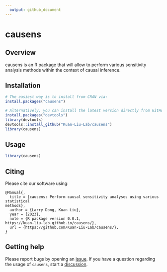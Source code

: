 ```yaml
---
  output: github_document
---
```


# causens

<!-- badges: start -->
<!-- badges: end -->

## Overview

causens is an R package that will allow to perform various sensitivity analysis methods within the context of causal inference.

## Installation

```r
# The easiest way is to install from CRAN via:
install.packages("causens")

# Alternatively, you can install the latest version directly from GitHub
install.packages("devtools")
library(devtools)
devtools::install_github("Kuan-Liu-Lab/causens")
library(causens)
```

## Usage

```r
library(causens)
```

## Citing

Please cite our software using:

```
@Manual{,
  title = {causens: Perform causal sensitivity analyses using various statistical
methods},
  author = {Larry Dong, Kuan Liu},
  year = {2023},
  note = {R package version 0.0.1, 
https://kuan-liu-lab.github.io/causens/},
  url = {https://github.com/Kuan-Liu-Lab/causens/},
}
```

## Getting help

Please report bugs by opening an [issue](https://github.com/Kuan-Liu-Lab/causens/issues/new). If you have a question regarding the usage of `causens`, start a [discussion](https://github.com/Kuan-Liu-Lab/causens/discussions/new/choose).
